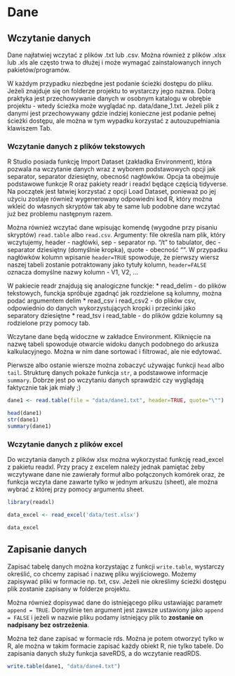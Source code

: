 # Dane


## Wczytanie danych

Dane najłatwiej wczytać z plików .txt lub .csv. Można również z plików .xlsx lub .xls ale często trwa to dłużej i może wymagać zainstalowanych innych pakietów/programów.

W każdym przypadku niezbędne jest podanie ścieżki dostępu do pliku. Jeżeli znajduje się on folderze projektu to wystarczy jego nazwa. Dobrą praktyka jest przechowywanie danych w osobnym katalogu w obrębie projektu - wtedy ścieżka może wyglądać np. data/dane_1.txt. Jeżeli plik z danymi jest przechowywany gdzie indziej konieczne jest podanie pełnej ścieżki dostępu, ale można w tym wypadku korzystać z autouzupełniania klawiszem Tab.

### Wczytanie danych z plików tekstowych

R Studio posiada funkcję Import Dataset (zakładka Environment), która pozwala na wczytanie danych wraz z wyborem podstawowych opcji jak separator, separator dziesiętny, obecność nagłówków. Opcja ta obejmuje podstawowe funkcje R oraz pakiety readr i readxl będące częścią tidyverse. Na początek jest łatwiej korzystać z opcji Load Dataset, ponieważ po jej użyciu zostaje również wygenerowany odpowiedni kod R, który można wkleić do własnych skryptów tak aby te same lub podobne dane wczytać już bez problemu następnym razem.

Można również wczytać dane wpisując komendę (wygodne przy pisaniu skryptów) `read.table` albo `read.csv`.
Argumenty: file określa nam plik, który wczytujemy, header - nagłówki, sep - separator np. "/t" to tabulator, dec - separator dziesiętny (domyślnie kropka), quote - obecność "". W przypadku nagłówków kolumn wpisanie `header=TRUE` spowoduje, że pierwszy wiersz naszej tabeli zostanie potraktowany jako tytuły kolumn, `header=FALSE` oznacza domyślne nazwy kolumn - V1, V2, ...

W pakiecie readr znajdują się analogiczne funckje: 
* read_delim - do plików tekstowych, funckja spróbuje zgadnąć jak rozdzielone są kolumny, można podać argumentem delim
* read_csv i read_csv2 - do plików csv, odpowiednio do danych wykorzystujących kropki i przecinki jako separatory dziesiętne
* read_tsv i read_table - do plików gdzie kolumny są rodzielone przy pomocy tab.

Wczytane dane będą widoczne w zakładce Environment. Kliknięcie na nazwę tabeli spowoduje otwarcie widoku danych podobnego do arkusza kalkulacyjnego. Można w nim dane sortować i filtrować, ale nie edytować. 

Pierwsze albo ostanie wiersze można zobaczyć używając funkcji `head` albo `tail`. Strukturę danych pokaże funkcja `str`, a podstawowe informacje `summary`. Dobrze jest po wczytaniu danych sprawdzić czy wyglądają faktycznie tak jak miały ;)

```r

dane1 <- read.table(file = "data/dane1.txt", header=TRUE, quote="\"")

head(dane1)
str(dane1)
summary(dane1)

```

### Wczytanie danych z plików excel

Do wczytania danych z plików xlsx można wykorzystać funkcję read_excel z pakietu readxl. Przy pracy z excelem należy jednak pamiętać żeby wczytywane dane nie zawierały formuł albo połączonych komórek oraz, że funkcja wczyta dane zawarte tylko w jednym arkuszu (sheet), ale można wybrać z której przy pomocy argumentu sheet.  

```r
library(readxl)

data_excel <- read_excel('data/test.xlsx')

data_excel
```


## Zapisanie danych

Zapisać tabelę danych można korzystając z funkcji `write.table`, wystarczy określić, co chcemy zapisać i nazwę pliku wyjściowego. Możemy zapisywać pliki w formacie np. txt, csv. Jeżeli nie określimy ścieżki dostępu plik zostanie zapisany w folderze projektu.

Można również dopisywać dane do istniejącego pliku ustawiając parametr `append = TRUE`. Domyślnie ten argument jest zawsze ustawiony jako `append = FALSE` i jeżeli w nazwie pliku podamy istniejący plik to **zostanie on nadpisany bez ostrzeżenia**. 

Można też dane zapisać w formacie rds. Można je potem otworzyć tylko w R, ale można w takim formacie zapisać każdy obiekt R, nie tylko tabele. Do zapisania danych służy funkcja saveRDS, a do wczytanie readRDS.

```r

write.table(dane1, "data/dane4.txt")

```


